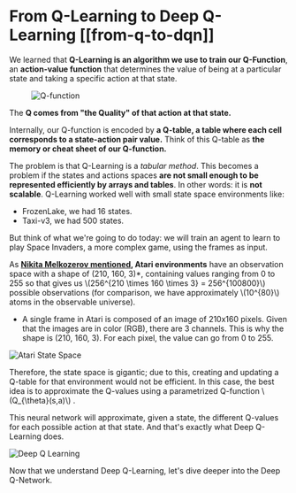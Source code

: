 # From Q-Learning to Deep Q-Learning [[from-q-to-dqn]]

We learned that **Q-Learning is an algorithm we use to train our Q-Function**, an **action-value function** that determines the value of being at a particular state and taking a specific action at that state.

<figure>
  <img src="https://huggingface.co/datasets/huggingface-deep-rl-course/course-images/resolve/main/en/unit3/Q-function.jpg" alt="Q-function"/>
</figure>

The **Q comes from "the Quality" of that action at that state.**

Internally, our Q-function is encoded by **a Q-table, a table where each cell corresponds to a state-action pair value.** Think of this Q-table as **the memory or cheat sheet of our Q-function.**

The problem is that Q-Learning is a *tabular method*. This becomes a problem if the states and actions spaces **are not small enough to be represented efficiently by arrays and tables**. In other words: it is **not scalable**.
Q-Learning worked well with small state space environments like:

- FrozenLake, we had 16 states.
- Taxi-v3, we had 500 states.

But think of what we're going to do today: we will train an agent to learn to play Space Invaders, a more complex game, using the frames as input.

As **[Nikita Melkozerov mentioned](https://twitter.com/meln1k), Atari environments** have an observation space with a shape of (210, 160, 3)*, containing values ranging from 0 to 255 so that gives us \\(256^{210 \times 160 \times 3} = 256^{100800}\\) possible observations (for comparison, we have approximately \\(10^{80}\\) atoms in the observable universe).

* A single frame in Atari is composed of an image of 210x160 pixels. Given that the images are in color (RGB), there are 3 channels. This is why the shape is (210, 160, 3). For each pixel, the value can go from 0 to 255.

<img src="https://huggingface.co/datasets/huggingface-deep-rl-course/course-images/resolve/main/en/unit4/atari.jpg" alt="Atari State Space"/>

Therefore, the state space is gigantic; due to this, creating and updating a Q-table for that environment would not be efficient. In this case, the best idea is to approximate the Q-values using a parametrized Q-function  \\(Q_{\theta}(s,a)\\)  .

This neural network will approximate, given a state, the different Q-values for each possible action at that state. And that's exactly what Deep Q-Learning does.

<img src="https://huggingface.co/datasets/huggingface-deep-rl-course/course-images/resolve/main/en/unit1/deep.jpg" alt="Deep Q Learning"/>


Now that we understand Deep Q-Learning, let's dive deeper into the Deep Q-Network.
